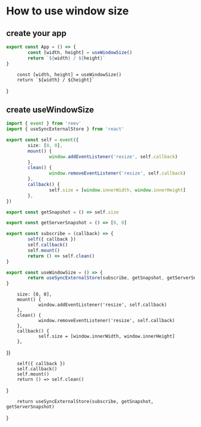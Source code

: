 # How to use window size

## create your app

```ts
export const App = () => {
        const [width, height] = useWindowSize()
        return `${width} / ${height}`
}
```

        const [width, height] = useWindowSize()
        return `${width} / ${height}`
}

<App />

## create useWindowSize

```ts
import { event } from 'reev'
import { useSyncExternalStore } from 'react'

export const self = event({
        size: [0, 0],
        mount() {
                window.addEventListener('resize', self.callback)
        },
        clean() {
                window.removeEventListener('resize', self.callback)
        },
        callback() {
                self.size = [window.innerWidth, window.innerHeight]
        },
})

export const getSnapshot = () => self.size

export const getServerSnapshot = () => [0, 0]

export const subscribe = (callback) => {
        self({ callback })
        self.callback()
        self.mount()
        return () => self.clean()
}

export const useWindowSize = () => {
        return useSyncExternalStore(subscribe, getSnapshot, getServerSnapshot)
}
```


        size: [0, 0],
        mount() {
                window.addEventListener('resize', self.callback)
        },
        clean() {
                window.removeEventListener('resize', self.callback)
        },
        callback() {
                self.size = [window.innerWidth, window.innerHeight]
        },
})



        self({ callback })
        self.callback()
        self.mount()
        return () => self.clean()
}

        return useSyncExternalStore(subscribe, getSnapshot, getServerSnapshot)
}
